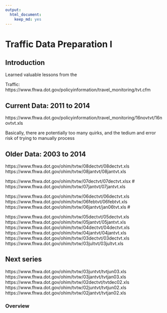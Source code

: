 ```yaml
---
output:
  html_document:
    keep_md: yes
---
```

# Traffic Data Preparation I

## Introduction

Learned valuable lessons from the 

Traffic: https://www.fhwa.dot.gov/policyinformation/travel_monitoring/tvt.cfm

## Current Data: 2011 to 2014


https://www.fhwa.dot.gov/policyinformation/travel_monitoring/16novtvt/16novtvt.xls

Basically, there are potentially too many quirks, and the tedium and error risk of 
trying to manually process

## Older Data: 2003 to 2014

https://www.fhwa.dot.gov/ohim/tvtw/08dectvt/08dectvt.xls
https://www.fhwa.dot.gov/ohim/tvtw/08jantvt/08jantvt.xls

https://www.fhwa.dot.gov/ohim/tvtw/07dectvt/07dectvt.xlsx #
https://www.fhwa.dot.gov/ohim/tvtw/07jantvt/07jantvt.xls

https://www.fhwa.dot.gov/ohim/tvtw/06dectvt/06dectvt.xls
https://www.fhwa.dot.gov/ohim/tvtw/06febtvt/06febtvt.xls
https://www.fhwa.dot.gov/ohim/tvtw/06jantvt/jan06tvt.xls #

https://www.fhwa.dot.gov/ohim/tvtw/05dectvt/05dectvt.xls
https://www.fhwa.dot.gov/ohim/tvtw/05jantvt/05jantvt.xls
https://www.fhwa.dot.gov/ohim/tvtw/04dectvt/04dectvt.xls
https://www.fhwa.dot.gov/ohim/tvtw/04jantvt/04jantvt.xls
https://www.fhwa.dot.gov/ohim/tvtw/03dectvt/03dectvt.xls
https://www.fhwa.dot.gov/ohim/tvtw/03jultvt/03jultvt.xls

## Next series
https://www.fhwa.dot.gov/ohim/tvtw/03juntvt/tvtjun03.xls
https://www.fhwa.dot.gov/ohim/tvtw/03jantvt/tvtjan03.xls
https://www.fhwa.dot.gov/ohim/tvtw/02dectvt/tvtdec02.xls
https://www.fhwa.dot.gov/ohim/tvtw/02juntvt/tvtjun02.xls
https://www.fhwa.dot.gov/ohim/tvtw/02jantvt/tvtjan02.xls

### Overview